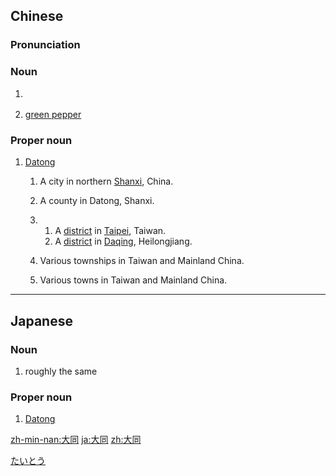 ==Chinese==
{{zh-forms}}
{{wikipedia|lang=zh}}

===Pronunciation===
{{zh-pron
|m=dàtóng
|c=daai6 tung4
|h=pfs=thai-thùng
|mn=tāi-tông
|cat=n,pn
}}

===Noun===
{{zh-noun}}

# {{w|Great Unity}} {{gloss|a type of envisaged idealised society in Chinese philosophy, characterised by freedom and equality of the people}}
# {{lb|zh|Taiwanese Min Nan|chiefly|Tainan|Magong}} [[green pepper]]

===Proper noun===
{{zh-proper noun}}

# [[Datong]]
## {{zh-div|市}} A city in northern [[Shanxi]], China.
## {{zh-div|縣}} A county in Datong, Shanxi.
## {{zh-div|區}}
### A [[w:Datong District, Taipei|district]] in [[Taipei]], Taiwan.
### A [[w:Datong District, Daqing|district]] in [[Daqing]], Heilongjiang.
## {{zh-div|鄉}} Various townships in Taiwan and Mainland China.
## {{zh-div|鎮}} Various towns in Taiwan and Mainland China.

{{zh-cat|Cities in China|Towns|Taiwan}}

----

==Japanese==
{{ja-kanjitab|だい|どう|yomi=on}}

===Noun===
{{ja-noun|だいどう}}

# roughly the same

===Proper noun===
{{ja-pos|proper noun|だいどう}}

# [[Datong]]

[[Category:ja:Cities|たいとう]]

[[zh-min-nan:大同]]
[[ja:大同]]
[[zh:大同]]